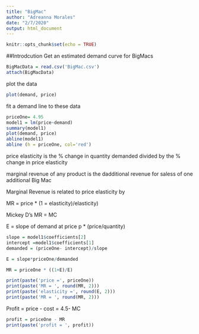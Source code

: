 ---
title: "BigMac"
author: "Adreanna Morales"
date: "2/7/2020"
output: html_document
---

```{r setup, include=FALSE}
knitr::opts_chunk$set(echo = TRUE)
```

##Introdcution
Get an estimated demand curve for BigMacs
```{r}
BigMacData = read.csv('BigMac.csv')
attach(BigMacData)
```


plot the data
```{r}
plot(demand, price)
```


fit a demand line to these data

```{r}
priceOne= 4.95
model1 = lm(price~demand)
summary(model1)
plot(demand, price)
abline(model1)
abline (h = priceOne, col='red')
```



price elasticity is the % change in quantity demanded divided by the % change in price elasticity

marginal revenue of any product is the dadditional revenue for saless of one additional Big Mac

Marginal Revenue is related to price elasticity by 

MR = price * (1 = elasticity)/elasticity)

Mickey D's MR = MC

E = slope of demand at price p * (price/quantity)

```{r}
slope = model1$coefficients[2]
intercept =model1$coefficients[1]
demanded = (priceOne- intercept)/slope

E = slope*priceOne/demanded

MR = priceOne * ((1+E)/E)

print(paste('price =', priceOne))
print(paste('MR = ', round(MR, 2)))
print(paste('elasticity =', round(E, 2)))
print(paste('MR = ', round(MR, 2)))

```

Profit = price - cost = 4.5- MC 

```{r}
profit = priceOne - MR
print(paste('profit = ', profit))
```

